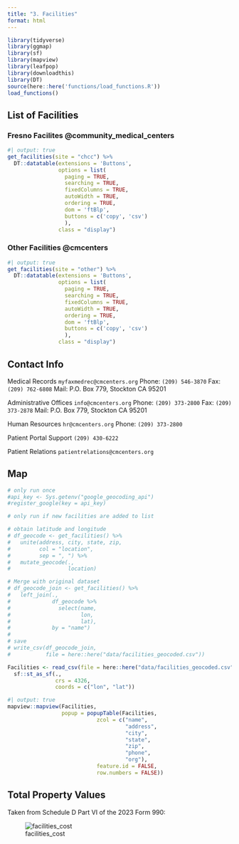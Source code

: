 ```yaml
---
title: "3. Facilities"
format: html
---
```


```r
library(tidyverse)
library(ggmap)
library(sf)
library(mapview)
library(leafpop)
library(downloadthis)
library(DT)
source(here::here('functions/load_functions.R'))
load_functions()
```

## List of Facilities {#sec-facilities}

### Fresno Facilites @community_medical_centers
```r
#| output: true
get_facilities(site = "chcc") %>% 
  DT::datatable(extensions = 'Buttons',
                options = list(
                  paging = TRUE,
                  searching = TRUE,
                  fixedColumns = TRUE,
                  autoWidth = TRUE,
                  ordering = TRUE,
                  dom = 'ftBlp',
                  buttons = c('copy', 'csv')
                  ),
                class = "display")
```
  
      
### Other Facilities @cmcenters

```r
#| output: true
get_facilities(site = "other") %>% 
  DT::datatable(extensions = 'Buttons',
                options = list(
                  paging = TRUE,
                  searching = TRUE,
                  fixedColumns = TRUE,
                  autoWidth = TRUE,
                  ordering = TRUE,
                  dom = 'ftBlp',
                  buttons = c('copy', 'csv')
                  ),
                class = "display")
```

## Contact Info

Medical Records
`myfaxmedrec@cmcenters.org`
Phone: `(209) 546-3870`
Fax: `(209) 762-6808`
Mail: P.O. Box 779, Stockton CA 95201

Administrative Offices
`info@cmcenters.org`
Phone: `(209) 373-2800`
Fax: `(209) 373-2878`
Mail: P.O. Box 779, Stockton CA 95201

Human Resources
`hr@cmcenters.org`
Phone: `(209) 373-2800`

Patient Portal Support
`(209) 430-6222`

Patient Relations
`patientrelations@cmcenters.org`

## Map
```r
# only run once
#api_key <- Sys.getenv("google_geocoding_api")
#register_google(key = api_key)
```

```r
# only run if new facilities are added to list

# obtain latitude and longitude
# df_geocode <- get_facilities() %>% 
#   unite(address, city, state, zip, 
#         col = "location",
#         sep = ", ") %>% 
#   mutate_geocode(.,
#                  location)

# Merge with original dataset
# df_geocode_join <- get_facilities() %>% 
#   left_join(.,
#             df_geocode %>% 
#               select(name,
#                      lon,
#                      lat),
#             by = "name")
# 
# save
# write_csv(df_geocode_join,
#           file = here::here("data/facilities_geocoded.csv"))
```

```r
Facilities <- read_csv(file = here::here("data/facilities_geocoded.csv")) %>% 
  sf::st_as_sf(.,
               crs = 4326,
               coords = c("lon", "lat"))
```

```r
#| output: true
mapview::mapview(Facilities,
                 popup = popupTable(Facilities,
                            zcol = c("name",
                                     "address",
                                     "city",
                                     "state",
                                     "zip",
                                     "phone",
                                     "org"),
                            feature.id = FALSE,
                            row.numbers = FALSE))
```
## Total Property Values

Taken from Schedule D Part VI of the 2023 Form 990:

![facilities_cost](data/chcc_form990_2023_scheduleD_partvi.png)
